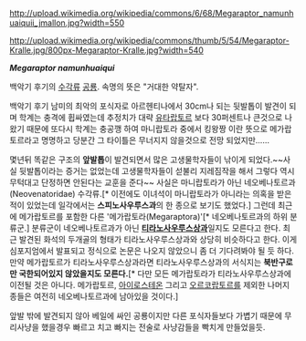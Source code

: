 http://upload.wikimedia.org/wikipedia/commons/6/68/Megaraptor_namunhuaiquii_jmallon.jpg?width=550

http://upload.wikimedia.org/wikipedia/commons/thumb/5/54/Megaraptor-Kralle.jpg/800px-Megaraptor-Kralle.jpg?width=540

'''''Megaraptor namunhuaiqui'''''

백악기 후기의 [[수각류]] [[공룡]]. 속명의 뜻은 "거대한 약탈자".

백악기 후기 남미의 최악의 포식자로 아르헨티나에서 30cm나 되는 뒷발톱이 발견이 되며 학계는 충격에 휩싸였는데 추정치가 대략 [[유타랍토르]] 보다 30퍼센트나 큰것으로 나왔기 때문에 또다시 학계는 충공깽 하여 마니랍토라 중에서 킹왕짱 이란 뜻으로 메가랍토르라고 명명하고 당분간 그 타이틀은 무너지지 않을것으로 전망 되었지만......

몇년뒤 똑같은 구조의 '''앞발톱'''이 발견되면서 많은 고생물학자들이 낚이게 되었다.~~사실 뒷발톱이라는 증거는 없었는데 고생물학자들이 섣불리 지레짐작을 해서 그렇다 역시 무턱대고 단정하면 안된다는 교훈을 준다~~ 사실은 마니랍토라가 아닌 네오베나토르과(Neovenatoridae) 수각류.[* 이전에도 이녀석이 마니랍토라가 아니라는 의혹을 받은 적이 있었는데 일각에서는 '''스피노사우루스과'''의 한 종으로 보기도 했었다.] 그런데 최근에 메가랍토르를 포함한 다른 '메가랍토라(Megaraptora)'[* 네오베나토르과의 하위 분류군.] 분류군이 네오베나토르과가 아닌 '''[[티라노사우루스상과]]'''일지도 모른다고 한다. 최근 발견된 화석의 두개골의 형태가 티라노사우루스상과와 상당히 비슷하다고 한다. 이게 심포지엄에서 발표되고 정식으로 논문은 나오지 않았으니 좀 더 기다려봐야 될 듯 하다. 만약 메가랍토르가 티라노사우루스상과라면 티라노사우루스상과의 서식지는 '''북반구로만 국한되어있지 않았을지도 모른다.'''[* 다만 모든 메가랍토라가 티라노사우루스상과에 이전될 것은 아니다. 메가랍토르, [[아이로스테온]] 그리고 [[오르코랍토르]]를 제외한 나머지 종들은 여전히 네오베나토르과에 남아있을 것이다.]

앞발 밖에 발견되지 않아 베일에 싸인 공룡이지만 다른 포식자들보다 가볍기 때문에 무리사냥을 했을경우 빠르고 치고 빠지는 전술로 사냥감들을 빡치게 만들었을듯.
